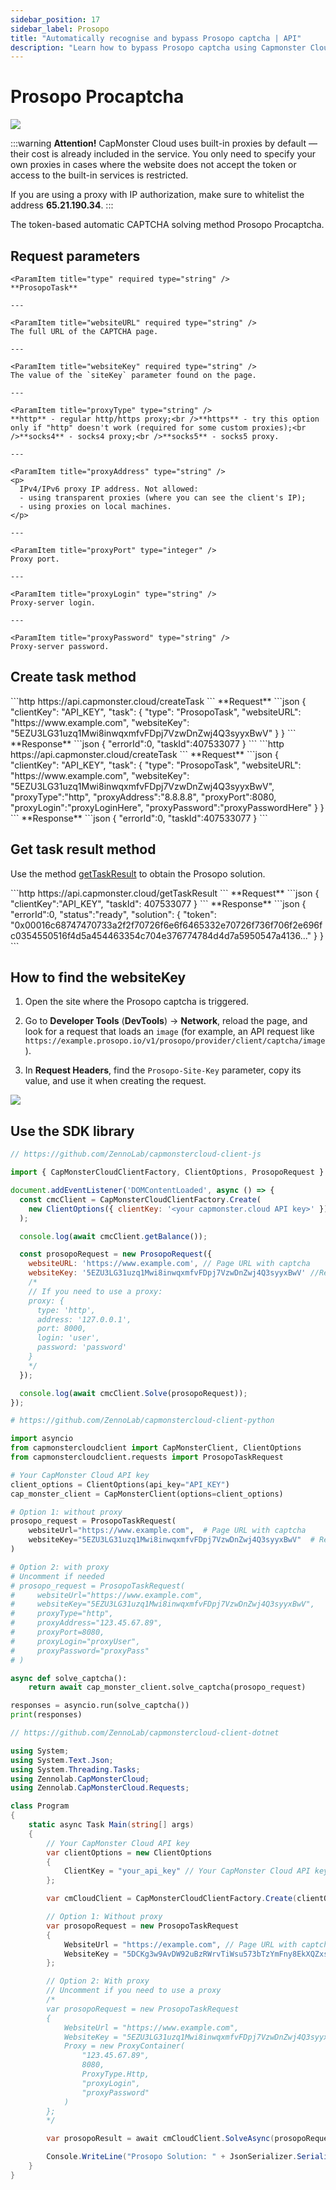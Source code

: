 ```yaml
---
sidebar_position: 17
sidebar_label: Prosopo
title: "Automatically recognise and bypass Prosopo captcha | API"
description: "Learn how to bypass Prosopo captcha using Capmonster Cloud API! Detailed description of features and examples."
---
```



<ArticleHead slug="captchas/prosopo-task" />

# Prosopo Procaptcha

<PriceBlockWrap>
  <PriceBlock title="Prosopo captcha" captchaId="prosopo"/>
</PriceBlockWrap>

![](./images/prosopo/prosopo.png)

:::warning **Attention!**
CapMonster Cloud uses built-in proxies by default — their cost is already included in the service. You only need to specify your own proxies in cases where the website does not accept the token or access to the built-in services is restricted.

If you are using a proxy with IP authorization, make sure to whitelist the address **65.21.190.34**.
:::

The token-based automatic CAPTCHA solving method Prosopo Procaptcha.

## Request parameters

  <TabItem value="proxy" label="ProsopoTask (with proxy)" default className="bordered-panel">

    <ParamItem title="type" required type="string" />
    **ProsopoTask**

    ---

    <ParamItem title="websiteURL" required type="string" />
    The full URL of the CAPTCHA page.

    ---

    <ParamItem title="websiteKey" required type="string" />
    The value of the `siteKey` parameter found on the page.
	
	---

    <ParamItem title="proxyType" type="string" />
    **http** - regular http/https proxy;<br />**https** - try this option only if "http" doesn't work (required for some custom proxies);<br />**socks4** - socks4 proxy;<br />**socks5** - socks5 proxy.
	
	---

    <ParamItem title="proxyAddress" type="string" />
    <p>
      IPv4/IPv6 proxy IP address. Not allowed:
      - using transparent proxies (where you can see the client's IP);
      - using proxies on local machines.
    </p>

    ---

    <ParamItem title="proxyPort" type="integer" />
    Proxy port.

    ---

    <ParamItem title="proxyLogin" type="string" />
    Proxy-server login.

    ---

    <ParamItem title="proxyPassword" type="string" />
    Proxy-server password.

  </TabItem>


## Create task method

<Tabs className="full-width-tabs filled-tabs request-tabs" groupId="captcha-type">
  <TabItem value="proxyless" label="ProsopoTask (without proxy)" default className="method-panel">
	<MethodItem>
		```http
		https://api.capmonster.cloud/createTask
		```
	</MethodItem>
	<MethodDescription>
		**Request**
		```json
		{
			"clientKey": "API_KEY",
			"task": 
			{
				"type": "ProsopoTask",
				"websiteURL": "https://www.example.com",
				"websiteKey": "5EZU3LG31uzq1Mwi8inwqxmfvFDpj7VzwDnZwj4Q3syyxBwV"
			}
		}
		```
		**Response**
		```json
		{
			"errorId":0,
			"taskId":407533077
		}
		```
	</MethodDescription>
  </TabItem>
  
  <TabItem value="proxy" label="ProsopoTask (with proxy)" default className="method-panel">
	<MethodItem>
		```http
		https://api.capmonster.cloud/createTask
		```
	</MethodItem>
	<MethodDescription>
		**Request**
		```json
		{
			"clientKey": "API_KEY",
			"task": 
			{
				"type": "ProsopoTask",
				"websiteURL": "https://www.example.com",
				"websiteKey": "5EZU3LG31uzq1Mwi8inwqxmfvFDpj7VzwDnZwj4Q3syyxBwV",
				"proxyType":"http",
				"proxyAddress":"8.8.8.8",
				"proxyPort":8080,
				"proxyLogin":"proxyLoginHere",
				"proxyPassword":"proxyPasswordHere"
			}
		}
		```
		**Response**
		```json
		{
			"errorId":0,
			"taskId":407533077
		}
		```
	</MethodDescription>
  </TabItem>
</Tabs>


## Get task result method
Use the method [getTaskResult](../api/methods/get-task-result.md) to obtain the Prosopo solution.

<TabItem value="proxyless" label="CustomTask (without proxy)" default className="method-panel-full">
	<MethodItem>
		```http
		https://api.capmonster.cloud/getTaskResult
		```
	</MethodItem>
	<MethodDescription>
		**Request**
		```json
		{
			"clientKey":"API_KEY",
			"taskId": 407533077
		}
		```
		**Response**
		```json
		{
			"errorId":0,
			"status":"ready",
			"solution": 
			{
				"token": "0x00016c68747470733a2f2f70726f6e6f6465332e70726f736f706f2e696fc0354550516f4d5a454463354c704e376774784d4d7a5950547a4136..."
			}
		}
		```
	</MethodDescription>
</TabItem>

## How to find the websiteKey

1. Open the site where the Prosopo captcha is triggered.

2. Go to **Developer Tools** (**DevTools**) → **Network**, reload the page, and look for a request that loads an `image` (for example, an API request like `https://example.prosopo.io/v1/prosopo/provider/client/captcha/image`).

3. In **Request Headers**, find the `Prosopo-Site-Key` parameter, copy its value, and use it when creating the request.

![](./images/prosopo/sitekey-prosopo.png)


## Use the SDK library

<Tabs className="full-width-tabs filled-tabs request-tabs" groupId="captcha-type">

  <TabItem value="js" label="JavaScript" default className="method-panel">

  ```js
  // https://github.com/ZennoLab/capmonstercloud-client-js

  import { CapMonsterCloudClientFactory, ClientOptions, ProsopoRequest } from '@zennolab_com/capmonstercloud-client';

  document.addEventListener('DOMContentLoaded', async () => {
    const cmcClient = CapMonsterCloudClientFactory.Create(
      new ClientOptions({ clientKey: '<your capmonster.cloud API key>' })
    );

    console.log(await cmcClient.getBalance());

    const prosopoRequest = new ProsopoRequest({
      websiteURL: 'https://www.example.com', // Page URL with captcha 
      websiteKey: '5EZU3LG31uzq1Mwi8inwqxmfvFDpj7VzwDnZwj4Q3syyxBwV' //Replace with correct value
      /*
      // If you need to use a proxy:
      proxy: {
        type: 'http',
        address: '127.0.0.1',
        port: 8000,
        login: 'user',
        password: 'password'
      }
      */
    });

    console.log(await cmcClient.Solve(prosopoRequest));
  });
````

  </TabItem>

  <TabItem value="python" label="Python" default className="method-panel">

```python
# https://github.com/ZennoLab/capmonstercloud-client-python

import asyncio
from capmonstercloudclient import CapMonsterClient, ClientOptions
from capmonstercloudclient.requests import ProsopoTaskRequest

# Your CapMonster Cloud API key
client_options = ClientOptions(api_key="API_KEY")
cap_monster_client = CapMonsterClient(options=client_options)

# Option 1: without proxy
prosopo_request = ProsopoTaskRequest(
    websiteUrl="https://www.example.com",  # Page URL with captcha 
    websiteKey="5EZU3LG31uzq1Mwi8inwqxmfvFDpj7VzwDnZwj4Q3syyxBwV"  # Replace with correct value
)

# Option 2: with proxy
# Uncomment if needed
# prosopo_request = ProsopoTaskRequest(
#     websiteUrl="https://www.example.com",
#     websiteKey="5EZU3LG31uzq1Mwi8inwqxmfvFDpj7VzwDnZwj4Q3syyxBwV",
#     proxyType="http",
#     proxyAddress="123.45.67.89",
#     proxyPort=8080,
#     proxyLogin="proxyUser",
#     proxyPassword="proxyPass"
# )

async def solve_captcha():
    return await cap_monster_client.solve_captcha(prosopo_request)

responses = asyncio.run(solve_captcha())
print(responses)
```

  </TabItem>

  <TabItem value="csharp" label="C#" className="method-panel">

```csharp
// https://github.com/ZennoLab/capmonstercloud-client-dotnet

using System;
using System.Text.Json;
using System.Threading.Tasks;
using Zennolab.CapMonsterCloud;
using Zennolab.CapMonsterCloud.Requests;

class Program
{
    static async Task Main(string[] args)
    {
        // Your CapMonster Cloud API key
        var clientOptions = new ClientOptions
        {
            ClientKey = "your_api_key" // Your CapMonster Cloud API key
        };

        var cmCloudClient = CapMonsterCloudClientFactory.Create(clientOptions);

        // Option 1: Without proxy
        var prosopoRequest = new ProsopoTaskRequest
        {
            WebsiteUrl = "https://example.com", // Page URL with captcha 
            WebsiteKey = "5DCKg3w9AvDW92uBzRWrvTiWsu573bTzYmFny8EkXQZxsBib" // Replace with correct value
        };

        // Option 2: With proxy
        // Uncomment if you need to use a proxy
        /*
        var prosopoRequest = new ProsopoTaskRequest
        {
            WebsiteUrl = "https://www.example.com",
            WebsiteKey = "5EZU3LG31uzq1Mwi8inwqxmfvFDpj7VzwDnZwj4Q3syyxBwV",
            Proxy = new ProxyContainer(
                "123.45.67.89",
                8080,
                ProxyType.Http,
                "proxyLogin",
                "proxyPassword"
            )
        };
        */

        var prosopoResult = await cmCloudClient.SolveAsync(prosopoRequest);

        Console.WriteLine("Prosopo Solution: " + JsonSerializer.Serialize(prosopoResult.Solution.Value));
    }
}
```

  </TabItem>

</Tabs>

